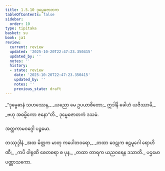 ```yaml
---
title: 1.5.10 ဒုမ္မေဓဇာတက
tableOfContents: false
sidebar:
  order: 10
type: tipitaka
basket: su
book: ja1
review:
  current: review
  updated: '2025-10-20T22:47:23.350415'
  updated_by: ''
  notes: ''
  history:
  - state: review
    date: '2025-10-20T22:47:23.350415'
    updated_by: ''
    notes: ''
    previous_state: draft
---
```



<DynamicBreadcrumb />


<ReviewStatus review={frontmatter.review} showDetails={true} />

<HypothesisAnnotation frontmatter={frontmatter} />

<Division number="50" book="ja1" e="ch" v="22" p="12">

<Paragraph number="108" type="verses" book="ja1">
_“ဒုမ္မေဓာနံ သဟဿေန,_  
_ယညော မေ ဥပယာစိတော;_  
ဣဒါနိ ခေါဟံ ယဇိဿာမိ,_  
_ဗဟု အဓမ္မိကော ဇနော”တိ._  


</Paragraph>
</Division>

<Paragraph number="109" type="center" book="ja1">
ဒုမ္မေဓဇာတကံ ဒသမံ.

  
အတ္ထကာမဝဂ္ဂေါ ပဉ္စမော.



</Paragraph>

<Paragraph number="110" type="center" book="ja1">
တဿုဒ္ဒါနံ


</Paragraph>

<Paragraph number="111" type="verses" book="ja1">
_အထ မိတ္တက မာတု ကပေါတဝရော,_  
_တထာ ဝေဠုက ဧဠမူဂေါ ရောဟိဏီ;_  
_ကပိ ဝါရုဏိ စေတစရာ စ ပုန,_  
_တထာ တာရက ယညဝရေန ဒသာတိ._  


</Paragraph>

<Paragraph number="112" type="center" book="ja1">
ပဌမော ပဏ္ဏာသကော.
</Paragraph>